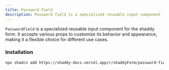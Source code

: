 ```yaml
---
title: Password Field
description: Password field is a specialized reusable input component for shaddy form.
---
```


`PasswordField` is a specialized reusable input component for the shaddy form. It accepts various props to customize its behavior and appearance, making it a flexible choice for different use cases.

<ComponentPreview name="password-field-example"/>

### Installation
```bash
npx shadcn add https://shaddy-docs.vercel.app/r/shaddyForm/password-field.json
```